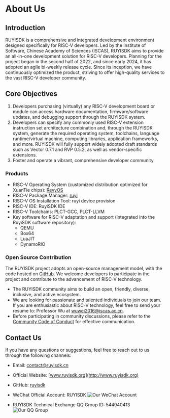 
# About Us

## Introduction

RUYISDK is a comprehensive and integrated development environment designed specifically for RISC-V developers.
Led by the Institute of Software, Chinese Academy of Sciences (ISCAS), RUYISDK aims to provide an all-in-one development solution for RISC-V developers. Planning for the project began in the second half of 2022, and since early 2024, it has adopted an agile bi-weekly release cycle. Since its inception, we have continuously optimized the product, striving to offer high-quality services to the vast RISC-V developer community.

## Core Objectives

1. Developers purchasing (virtually) any RISC-V development board or module can access hardware documentation, firmware/software updates, and debugging support through the RUYISDK system.
2. Developers can specify any commonly used RISC-V extension instruction set architecture combination and, through the RUYISDK system, generate the required operating system, toolchains, language runtime/virtual machine, computing libraries, application frameworks, and more. RUYISDK will fully support widely adopted draft standards such as Vector 0.7.1 and RVP 0.5.2, as well as vendor-specific extensions.
3. Foster and operate a vibrant, comprehensive developer community.

### Products

- RISC-V Operating System (customized distribution optimized for XuanTie chips): [RevyOS](https://github.com/ruyisdk/revyos)
- RISC-V Package Manager: [ruyi](https://github.com/ruyisdk/ruyi)
- RISC-V OS Installation Tool: ruyi device provision
- RISC-V IDE: RuyiSDK IDE
- RISC-V Toolchains: PLCT-GCC, PLCT-LLVM
- Key software for RISC-V adaptation and support (integrated into the RuyiSDK software repository):
  - QEMU
  - Box64
  - LuaJIT
  - DynamoRIO

### Open Source Contribution

The RUYISDK project adopts an open-source management model, with the code hosted on [GitHub](https://github.com/ruyisdk). We welcome developers to participate in the project and contribute to the advancement of RISC-V technology.
- The RUYISDK community aims to build an open, friendly, diverse, inclusive, and active ecosystem.
- We are looking for passionate and talented individuals to join our team. If you are enthusiastic about RISC-V technology, feel free to send your resume to: Professor Wu at wuwei2016@iscas.ac.cn.
- Before participating in community discussions, please refer to the [Community Code of Conduct](/code_of_conduct) for effective communication.

## Contact Us

If you have any questions or suggestions, feel free to reach out to us through the following channels:
- Email: [contact@ruyisdk.cn](mailto:contact@ruyisdk.cn)
- Official Website: [www.ruyisdk.org](http://www.ruyisdk.org)
- GitHub: [ruyisdk](https://github.com/ruyisdk)
- WeChat Official Account: RUYISDK
  <img className='custom-image' src="/img/wechat_account_img.jpg" alt="Our WeChat Account" />
- RUYISDK Technical Exchange QQ Group ID: 544940413
  <img className='custom-image' src="/img/qqgroup_img.jpg" alt="Our QQ Group" />

  <MyApp />

